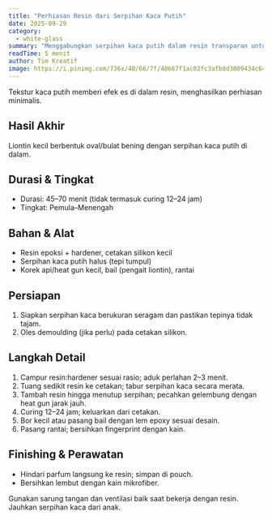 ```yaml
---
title: "Perhiasan Resin dari Serpihan Kaca Putih"
date: 2025-09-29
category:
  - white-glass
summary: "Menggabungkan serpihan kaca putih dalam resin transparan untuk liontin minimalis."
readTime: 5 menit
author: Tim Kreatif
image: https://i.pinimg.com/736x/40/66/7f/40667f1ac02fc3afb0d3009434c64c25.jpg
---
```


Tekstur kaca putih memberi efek es di dalam resin, menghasilkan perhiasan minimalis.

## Hasil Akhir

Liontin kecil berbentuk oval/bulat bening dengan serpihan kaca putih di dalam.

## Durasi & Tingkat

- Durasi: 45–70 menit (tidak termasuk curing 12–24 jam)
- Tingkat: Pemula–Menengah

## Bahan & Alat

- Resin epoksi + hardener, cetakan silikon kecil
- Serpihan kaca putih halus (tepi tumpul)
- Korek api/heat gun kecil, bail (pengait liontin), rantai

## Persiapan

1. Siapkan serpihan kaca berukuran seragam dan pastikan tepinya tidak tajam.
2. Oles demoulding (jika perlu) pada cetakan silikon.

## Langkah Detail

1. Campur resin:hardener sesuai rasio; aduk perlahan 2–3 menit.
2. Tuang sedikit resin ke cetakan; tabur serpihan kaca secara merata.
3. Tambah resin hingga menutup serpihan; pecahkan gelembung dengan heat gun jarak jauh.
4. Curing 12–24 jam; keluarkan dari cetakan.
5. Bor kecil atau pasang bail dengan lem epoxy sesuai desain.
6. Pasang rantai; bersihkan fingerprint dengan kain.

## Finishing & Perawatan

- Hindari parfum langsung ke resin; simpan di pouch.
- Bersihkan lembut dengan kain mikrofiber.

<TipBox title="Keamanan">
  Gunakan sarung tangan dan ventilasi baik saat bekerja dengan resin. Jauhkan
  serpihan kaca dari anak.
</TipBox>
